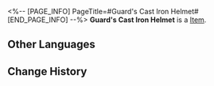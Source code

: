 <%-- [PAGE_INFO]
PageTitle=#Guard's Cast Iron Helmet#
[END_PAGE_INFO] --%>
{{Item Infobox
|id          = 51061
|image       = Item Guard's Cast Iron Helmet.png
|type        = 
|invCategory = Relics
|rarity      = 4
|effect      = 
|description = A standard-issue helmet that covers the head and face. It has lining inside to help keep its wearer warm.
|source1     = [[Cavern of Corrosion: Everwinter Hill]]
}}
'''Guard's Cast Iron Helmet''' is a [[Item]].

==Other Languages==
{{Other Languages
|en   = Guard's Cast Iron Helmet
|zhs  = 铁卫的铸铁面盔
|zht  = 鐵衛的鑄鐵面盔
|ja   = 兵士の鉄製ヘルム
|ko   = 철위대의 무쇠 복면 헬멧
|es   = Casco de hierro forjado del guardia
|fr   = Casque en fonte de garde
|ru   = Чугунный шлем стража
|th   = Guard's Cast Iron Helmet
|vi   = Mũ Giáp Gang Của Thiết Vệ
|de   = Gusseiserner Helm der Wache
|id   = Guard's Cast Iron Helmet
|pt   = Elmo de Ferro Fundido do Guarda
}}

==Change History==
{{Change History|1.0}}